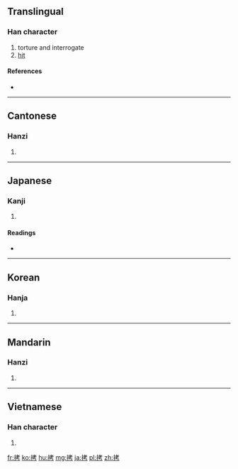 ==Translingual==

===Han character===
{{Han char|rn=64|rad=手|as=06|sn=9|four=5402<sub>7</sub>|canj=手十大尸 (QJKS)}}

# torture and interrogate
# [[hit]]

====References====
* {{Han ref|kx=0428.160|dkj=12006|dj=0777.100|hdz=31866.040|uh=62F7|ud=25335|bh=ABFE|bd=44030}}

----

==Cantonese==

===Hanzi===
{{yue-hanzi|jyut=haau2|y=haau2}}

# {{defn|lang=yue|sort=手06}}

----

==Japanese==

===Kanji===
{{ja-kanji|grade=c|rs=手06}}

# {{defn|lang=ja|sort=手06}}

====Readings====
* {{ja-readings|on=[[ごう]] (gō), [[こう]] (kō)|kun=[[うつ]] (utsu)}}

----

==Korean==

===Hanja===
{{ko-hanja|hangeul=고|eumhun=|rv=go|mr=ko|y=ko}}

# {{defn|lang=ko|sort=手06}}

----

==Mandarin==

===Hanzi===
{{cmn-hanzi|pin=[[kǎo]] ([[kao3]]), [[yí]] ([[yi2]])|wg=k'ao<sup>3</sup>, i<sup>2</sup>}}

# {{defn|lang=cmn|sort=手06}}

----

==Vietnamese==

===Han character===
{{vi-hantu|[[khảo]], [[khỉu]]|rs=手06}}

# {{defn|lang=vi|sort=手06}}

[[fr:拷]]
[[ko:拷]]
[[hu:拷]]
[[mg:拷]]
[[ja:拷]]
[[pl:拷]]
[[zh:拷]]